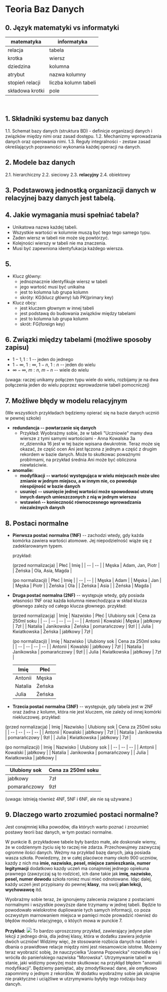 # Teoria Baz Danych

## 0. Język matematyki vs informatyki

| matematyka | informatyka |
| ---------- | ----------- |
| relacja | tabela |
| krotka | wiersz |
| dziedzina | kolumna |
| atrybut | nazwa kolumny |
| stopień relacji | liczba kolumn tabeli |
| składowa krotki | pole |
<br/>

## 1. Składniki systemu baz danych
1.1. Schemat bazy danych (struktura BD) - definicje organizacji danych i związków między nimi oraz zasad dostępu.
1.2. Mechanizmy wprowadzania danych oraz operowania nimi.
1.3. Reguły integralności - zestaw zasad określających poprawności wykonania każdej operacji na danych.

## 2. Modele baz danych
2.1. hierarchiczny
2.2. sieciowy
2.3. **relacyjny**
2.4. obiektowy

## 3. Podstawową jednostką organizacji danych w relacyjnej bazy danych jest tabelą.

## 4. Jakie wymagania musi spełniać tabela?
* Unikatowa nazwa każdej tabeli.
* Wszystkie wartości w kolumnie muszą być tego tego samego typu.
* Żaden wiersz w tabeli nie może się powtórzyć.
* Kolejności wierszy w tabeli nie ma znaczenia.
* Musi być zapewniona identyfukacja każdego wiersza.

## 5.
* Klucz główny:
    * jednoznacznie identyfikuje wiersz w tabeli
    * jego wartość musi być unikalna
    * jest to kolumna lub grupa kolumn
    * skróty: KG(klucz główny) lub PK(primary key)
* Klucz obcy:
    * jest kluczem głownym w innej tabeli
    * jest podstawą do budowania związków między tabelami
    * jest to kolumna lub grupa kolumn
    * skrót: FG(foreign key)

## 6. Związki między tabelami (możliwe sposoby zapisu)
* $1-1, 1:1$ -- jeden do jednego
* $1-\infty,\ 1:\infty,\ 1-n,\ 1:n$ -- jeden do wielu
* $\infty-\infty,\ m:n,\ m-n$ -- wiele do wielu

(uwaga: raczej unikamy połączen typu wiele do wielu, rozbijamy je na dwa połączenia jeden do wielu poprzez wprowadzenie tabeli pomocniczej)

## 7. Możliwe błędy w modelu relacyjnym
(We wszystkich przykładach będziemy opierać się na bazie danych ucznió w pewnej szkole)
* **redundancja -- powtarzanie się danych**
    * Przykład: Wyobrażmy sobie, że w tabeli "Uczniowie" mamy dwa wiersze z tymi samymi wartościami - Anna Kowalska 3a nr_dziennika 16 jest w tej bazie wpisana dwukrotnie. Teraz może się okazać, że część ocen Ani jest łączona z jednym a część z drugim rekordem w bazie danych. Może to skutkowac poważnymi problrmami, na przykład średnia Ani może być obliczona niewłaściwie.
* **anomalie:**
    * **modyfikacji -- wartość występująca w wielu miejscach może ulec zmianie w jednym miejscu, a w innym nie, co powoduje niespójność w bazie danych**
    * **usunięć -- usunięcie jednej wartości może spowodować utratę innych danych umieszczonych z nią w jednym wierszu**
    * **wstawień -- konieczność równoczesnego wprowadzania niezależnych danych**


## 8. Postaci normalne
* **Pierwsza postać normalna (1NF)** -- zachodzi wtedy, gdy każda komórka zawiera wartości atomowe. Jej niepodzielność wiąże się z zadeklarowanym typem.

    przykład:

    (przed normalizacja)
    | Płeć | Imię |
    | -- | -- |
    | Męska | Adam, Jan, Piotr |
    | Żeńska | Ola, Asia, Magda |

    (po normalizacji)
    | Płeć | Imię |
    | -- | -- |
    | Męska | Adam |
    | Męska | Jan |
    | Męska | Piotr |
    | Żeńska | Ola |
    | Żeńska | Asia |
    | Żeńska | Magda |


* **Druga postać normalna (2NF)** -- występuje wtedy, gdy posiada własności 1NF oraz każda kolumna niewchodząca w skład klucza głównego zależy od całego klucza głownego.
    przykład:

    (przed normalizacją)
    | Imię | Nazwisko | Płeć | Ulubiony sok | Cena za 250ml soku |
    | -- | -- | -- | -- | -- |
    | Antonii | Kowalski | Męska | jabłkowy | 7zł |
    | Natalia | Janikowska | Żeńska | pomarańczowy | 9zł |
    | Julia | Kwiatkowska | Żeńska | jabłkowy | 7zł |

    (po normalizacji)
    | Imię | Nazwisko | Ulubiony sok | Cena za 250ml soku |
    | -- | -- | -- | -- |
    | Antonii | Kowalski | jabłkowy | 7zł |
    | Natalia | Janikowska | pomarańczowy | 9zł |
    | Julia | Kwiatkowska | jabłkowy | 7zł |

    | Imię | Płeć |
    | -- | -- |
    | Antonii | Męska |
    | Natalia | Żeńska |
    | Julia | Żeńska |


* **Trzecia postać normalna (3NF)** -- występuje, gdy tabela jest w 2NF oraz żadna z kolumn, która nie jest kluczem, nie zależy od innej komórki niekluczowej.
przykład:

(przed normalizacja)
| Imię | Nazwisko | Ulubiony sok | Cena za 250ml soku |
| -- | -- | -- | -- |
| Antonii | Kowalski | jabłkowy | 7zł |
| Natalia | Janikowska | pomarańczowy | 9zł |
| Julia | Kwiatkowska | jabłkowy | 7zł |

(po normalizacji)
| Imię | Nazwisko | Ulubiony sok |
| -- | -- | -- | 
| Antonii | Kowalski | jabłkowy |
| Natalia | Janikowska | pomarańczowy |
| Julia | Kwiatkowska | jabłkowy |

|  Ulubiony sok | Cena za 250ml soku |
| -- | -- |
| jabłkowy | 7zł |
| pomarańczowy | 9zł |



(uwaga: istnieją również 4NF, 5NF i 6NF, ale nie są używane.) 

## 9. Dlaczego warto zrozumieć postaci normalne?
Jest conajmniej kilka powodów, dla których warto poznać i zrozumieć postawy teorii baz danych, w tym postaci normalne.

W punkcie 8. przykładowe tabele były bardzo małe, ale doskonale wiemy, że w codziennym życiu się to raczej nie zdarza. Przechowujmey zazwyczaj ogromne ilości danych. Weżmy na przykład bazę danych, jaką posiada wasza szkoła. Powiedzmy, że w całej placówce mamy około 900 uczniów, kazdy z nich ma **imie, nazwisko, pesel, miejsce zamieszkania, numer legitymacji** dodatkowo kazdy uczeń ma conajmniej jednego opiekuna prawnego (zawzyczaj są to rodzice), ich dane takie jak **imię, nazwisko, pesel, numer dowodu** szkoła roniez musi mieć odnotowane. Idąc dalej, każdy uczeń jest przypisany do pewnej **klasy**, ma swój **plan lekcji, wychowawcę** itd. 

Wyobrażmy sobie teraz, że ignorujemy zalecenia związane z postaciami normalnymi i wszystkie powyższe dane trzymamy w jednej tabeli. Będzie to powodowało wielokrotne dupliowanie tych samych informacji, co poza oczwystym marnowaniem miejsca w pamięci może prowadzić również do błędów modelu relacyjnego, o któych mowa w punckie 7.


**Przykład:**
![](https://i.imgur.com/RzlYXaJ.png)
To bardzo uproszczony przykład, zawierający jedyne plan lekcji z jednego dnia, dla jednej klasy, która w dodatku zawiera jedynie dwóch uczniów! Widzimy więc, że stosowanie rozbicia danych na tabele i dbania o prawidłowe relacje między nimi jest niesamowicie istotne. 
Możemy teraz wyobrazić sobię, że nauczycielka "Joanna Popowicka" rozwiodła się i wróciła do panieńskiego nazwiska "Morowska". Utrzymywanie tabeli w stanie, jaki widizmy powyżej może skutkowac na przykłąd błędem "anomalii modyfikacji". Będziemy pamiętać, aby zmodyfikować dane, ale omyłkowo zapomnimy o jednym z rekordów. W dodatku wyobraźmy sobie jak skrajnie nie praktyczne i uciążliwe w utzrymywaniu byłyby tego rodzaju bazy dancyh.

